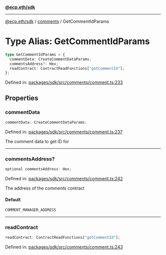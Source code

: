 [**@ecp.eth/sdk**](../../index.mdx)

***

[@ecp.eth/sdk](/sdk-reference/index.mdx) / [comments](/sdk-reference/comments/index.mdx) / GetCommentIdParams

# Type Alias: GetCommentIdParams

```ts
type GetCommentIdParams = {
  commentData: CreateCommentDataParams;
  commentsAddress?: Hex;
  readContract: ContractReadFunctions["getCommentId"];
};
```

Defined in: [packages/sdk/src/comments/comment.ts:233](https://github.com/ecp-eth/comments-monorepo/blob/main/packages/sdk/src/comments/comment.ts#L233)

## Properties

### commentData

```ts
commentData: CreateCommentDataParams;
```

Defined in: [packages/sdk/src/comments/comment.ts:237](https://github.com/ecp-eth/comments-monorepo/blob/main/packages/sdk/src/comments/comment.ts#L237)

The comment data to get ID for

***

### commentsAddress?

```ts
optional commentsAddress: Hex;
```

Defined in: [packages/sdk/src/comments/comment.ts:242](https://github.com/ecp-eth/comments-monorepo/blob/main/packages/sdk/src/comments/comment.ts#L242)

The address of the comments contract

#### Default

```ts
COMMENT_MANAGER_ADDRESS
```

***

### readContract

```ts
readContract: ContractReadFunctions["getCommentId"];
```

Defined in: [packages/sdk/src/comments/comment.ts:243](https://github.com/ecp-eth/comments-monorepo/blob/main/packages/sdk/src/comments/comment.ts#L243)

